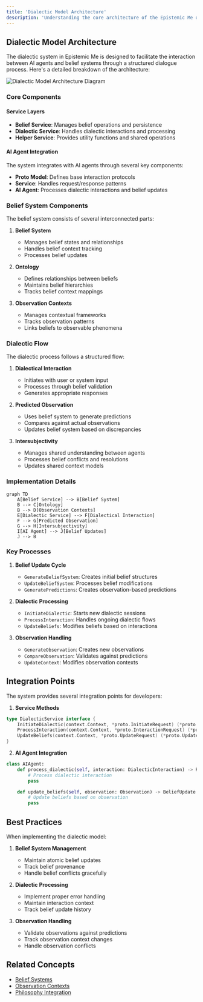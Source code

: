 ```yaml
---
title: 'Dialectic Model Architecture'
description: 'Understanding the core architecture of the Epistemic Me dialectic system'
---
```


## Dialectic Model Architecture

The dialectic system in Epistemic Me is designed to facilitate the interaction between AI agents and belief systems through a structured dialogue process. Here's a detailed breakdown of the architecture:

<Frame>
  <img src="/images/Dialectic Model 1124.png" alt="Dialectic Model Architecture Diagram" />
</Frame>

### Core Components

#### Service Layers
- **Belief Service**: Manages belief operations and persistence
- **Dialectic Service**: Handles dialectic interactions and processing
- **Helper Service**: Provides utility functions and shared operations

#### AI Agent Integration
The system integrates with AI agents through several key components:
- **Proto Model**: Defines base interaction protocols
- **Service**: Handles request/response patterns
- **AI Agent**: Processes dialectic interactions and belief updates

### Belief System Components

The belief system consists of several interconnected parts:

1. **Belief System**
   - Manages belief states and relationships
   - Handles belief context tracking
   - Processes belief updates

2. **Ontology**
   - Defines relationships between beliefs
   - Maintains belief hierarchies
   - Tracks belief context mappings

3. **Observation Contexts**
   - Manages contextual frameworks
   - Tracks observation patterns
   - Links beliefs to observable phenomena

### Dialectic Flow

The dialectic process follows a structured flow:

1. **Dialectical Interaction**
   - Initiates with user or system input
   - Processes through belief validation
   - Generates appropriate responses

2. **Predicted Observation**
   - Uses belief system to generate predictions
   - Compares against actual observations
   - Updates belief system based on discrepancies

3. **Intersubjectivity**
   - Manages shared understanding between agents
   - Processes belief conflicts and resolutions
   - Updates shared context models

### Implementation Details

```mermaid
graph TD
    A[Belief Service] --> B[Belief System]
    B --> C[Ontology]
    B --> D[Observation Contexts]
    E[Dialectic Service] --> F[Dialectical Interaction]
    F --> G[Predicted Observation]
    G --> H[Intersubjectivity]
    I[AI Agent] --> J[Belief Updates]
    J --> B
```

### Key Processes

1. **Belief Update Cycle**
   - `GenerateBeliefSystem`: Creates initial belief structures
   - `UpdateBeliefSystem`: Processes belief modifications
   - `GeneratePredictions`: Creates observation-based predictions

2. **Dialectic Processing**
   - `InitiateDialectic`: Starts new dialectic sessions
   - `ProcessInteraction`: Handles ongoing dialectic flows
   - `UpdateBeliefs`: Modifies beliefs based on interactions

3. **Observation Handling**
   - `GenerateObservation`: Creates new observations
   - `CompareObservation`: Validates against predictions
   - `UpdateContext`: Modifies observation contexts

## Integration Points

The system provides several integration points for developers:

1. **Service Methods**
```go
type DialecticService interface {
    InitiateDialectic(context.Context, *proto.InitiateRequest) (*proto.InitiateResponse, error)
    ProcessInteraction(context.Context, *proto.InteractionRequest) (*proto.InteractionResponse, error)
    UpdateBeliefs(context.Context, *proto.UpdateRequest) (*proto.UpdateResponse, error)
}
```

2. **AI Agent Integration**
```python
class AIAgent:
    def process_dialectic(self, interaction: DialecticInteraction) -> Response:
        # Process dialectic interaction
        pass

    def update_beliefs(self, observation: Observation) -> BeliefUpdate:
        # Update beliefs based on observation
        pass
```

## Best Practices

When implementing the dialectic model:

1. **Belief System Management**
   - Maintain atomic belief updates
   - Track belief provenance
   - Handle belief conflicts gracefully

2. **Dialectic Processing**
   - Implement proper error handling
   - Maintain interaction context
   - Track belief update history

3. **Observation Handling**
   - Validate observations against predictions
   - Track observation context changes
   - Handle observation conflicts

## Related Concepts

- [Belief Systems](/docs/concepts/belief-system)
- [Observation Contexts](/docs/concepts/observation-contexts)
- [Philosophy Integration](/docs/concepts/philosophy) 
